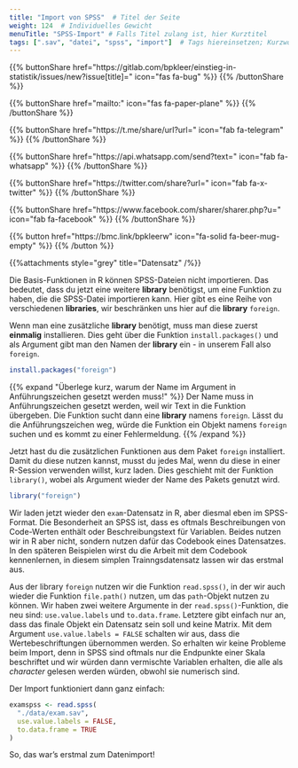 ```yaml
---
title: "Import von SPSS"  # Titel der Seite
weight: 124  # Individuelles Gewicht 
menuTitle: "SPSS-Import" # Falls Titel zulang ist, hier Kurztitel
tags: [".sav", "datei", "spss", "import"]  # Tags hiereinsetzen; Kurzwort, was auf der Seite passsiert
---
```


{{% buttonShare href=\"https\:\/\/gitlab.com\/bpkleer\/einstieg-in-statistik\/issues\/new?issue[title]=\" icon=\"fas fa-bug\" %}} {{% /buttonShare %}} 

{{% buttonShare href=\"mailto\:\" icon=\"fas fa-paper-plane\" %}} {{% /buttonShare %}}

{{% buttonShare href=\"https\:\/\/t.me\/share\/url?url=\" icon=\"fab fa-telegram\" %}} {{% /buttonShare %}}

{{% buttonShare href=\"https\:\/\/api.whatsapp.com\/send?text=\" icon=\"fab fa-whatsapp\" %}} {{% /buttonShare %}}

{{% buttonShare href=\"https\:\/\/twitter.com\/share?url=\" icon=\"fab fa-x-twitter\" %}} {{% /buttonShare %}}

{{% buttonShare href=\"https\:\/\/www.facebook.com\/sharer\/sharer.php?u=\" icon=\"fab fa-facebook\" %}} {{% /buttonShare %}}

{{% button href=\"https\:\/\/bmc.link\/bpkleerw\" icon=\"fa-solid fa-beer-mug-empty\" %}} {{% /button %}}

{{%attachments style=\"grey\" title=\"Datensatz\" /%}}

Die Basis-Funktionen in R können SPSS-Dateien nicht importieren. Das bedeutet, dass du jetzt eine weitere **library** benötigst, um eine Funktion zu haben, die die SPSS-Datei importieren kann. Hier gibt es eine Reihe von verschiedenen **libraries**, wir beschränken uns hier auf die **library** `foreign`. 

Wenn man eine zusätzliche **library** benötigt, muss man diese zuerst **einmalig** installieren. Dies geht über die Funktion `install.packages()` und als Argument gibt man den Namen der **library** ein - in unserem Fall also `foreign`. 

```r
install.packages("foreign")
```

{{% expand \"Überlege kurz, warum der Name im Argument in Anführungszeichen gesetzt werden muss!\" %}}
Der Name muss in Anführungszeichen gesetzt werden, weil wir Text in die Funktion übergeben. Die Funktion sucht dann eine **library** namens `foreign`. Lässt du die Anführungszeichen weg, würde die Funktion ein Objekt namens `foreign` suchen und es kommt zu einer Fehlermeldung.
{{% /expand %}}

Jetzt hast du die zusätzlichen Funktionen aus dem Paket `foreign` installiert. Damit du diese nutzen kannst, musst du jedes Mal, wenn du diese in einer R-Session verwenden willst, kurz laden. Dies geschieht mit der Funktion `library()`, wobei als Argument wieder der Name des Pakets genutzt wird. 

```r
library("foreign")
```

Wir laden jetzt wieder den `exam`-Datensatz in R, aber diesmal eben im SPSS-Format. Die Besonderheit an SPSS ist, dass es oftmals Beschreibungen von Code-Werten enthält oder Beschreibungstext für Variablen. Beides nutzen wir in R aber nicht, sondern nutzen dafür das Codebook eines Datensatzes. In den späteren Beispielen wirst du die Arbeit mit dem Codebook kennenlernen, in diesem simplen Trainngsdatensatz lassen wir das erstmal aus. 

Aus der library `foreign` nutzen wir die Funktion `read.spss()`, in der wir auch wieder die Funktion `file.path()` nutzen, um das `path`-Objekt nutzen zu können. Wir haben zwei weitere Argumente in der `read.spss()`-Funktion, die neu sind: `use.value.labels` und `to.data.frame`. Letztere gibt einfach nur an, dass das finale Objekt ein Datensatz sein soll und keine Matrix. Mit dem Argument `use.value.labels = FALSE` schalten wir aus, dass die Wertebeschriftungen übernommen werden. So erhalten wir keine Probleme beim Import, denn in SPSS sind oftmals nur die Endpunkte einer Skala beschriftet und wir würden dann vermischte Variablen erhalten, die alle als *character* gelesen werden würden, obwohl sie numerisch sind. 

Der Import funktioniert dann ganz einfach:
```r
examspss <- read.spss(
  "./data/exam.sav", 
  use.value.labels = FALSE,       
  to.data.frame = TRUE
)            
```

So, das war's erstmal zum Datenimport!


